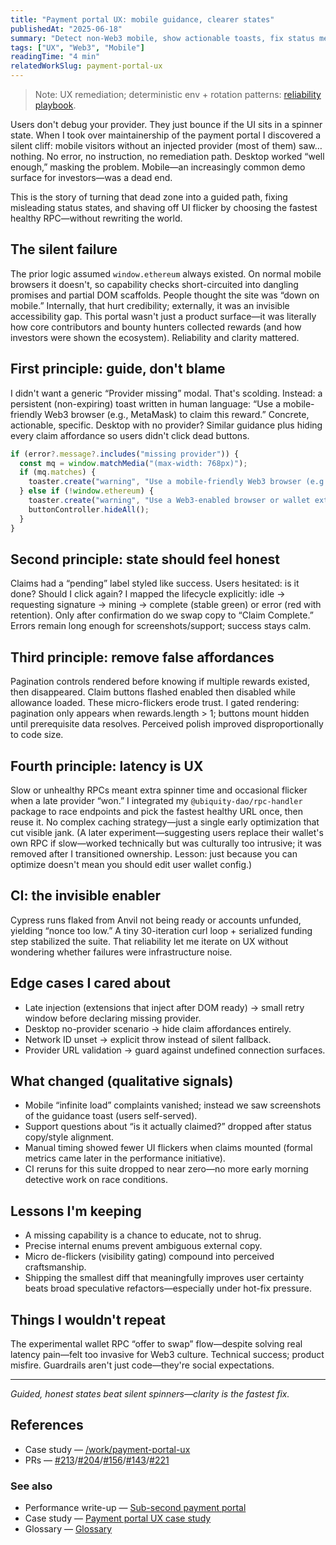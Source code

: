 ```yaml
---
title: "Payment portal UX: mobile guidance, clearer states"
publishedAt: "2025-06-18"
summary: "Detect non-Web3 mobile, show actionable toasts, fix status messaging, and fetch from the fastest RPC to reduce flicker."
tags: ["UX", "Web3", "Mobile"]
readingTime: "4 min"
relatedWorkSlug: payment-portal-ux
---
```

> Note: UX remediation; deterministic env + rotation patterns: [reliability playbook](/writing/reliability-playbook).

Users don't debug your provider. They just bounce if the UI sits in a spinner state. When I took over maintainership of the payment portal I discovered a silent cliff: mobile visitors without an injected provider (most of them) saw… nothing. No error, no instruction, no remediation path. Desktop worked “well enough,” masking the problem. Mobile—an increasingly common demo surface for investors—was a dead end.

This is the story of turning that dead zone into a guided path, fixing misleading status states, and shaving off UI flicker by choosing the fastest healthy RPC—without rewriting the world.

## The silent failure
The prior logic assumed `window.ethereum` always existed. On normal mobile browsers it doesn't, so capability checks short-circuited into dangling promises and partial DOM scaffolds. People thought the site was “down on mobile.” Internally, that hurt credibility; externally, it was an invisible accessibility gap. This portal wasn't just a product surface—it was literally how core contributors and bounty hunters collected rewards (and how investors were shown the ecosystem). Reliability and clarity mattered.

## First principle: guide, don't blame
I didn't want a generic “Provider missing” modal. That's scolding. Instead: a persistent (non-expiring) toast written in human language: “Use a mobile-friendly Web3 browser (e.g., MetaMask) to claim this reward.” Concrete, actionable, specific. Desktop with no provider? Similar guidance plus hiding every claim affordance so users didn't click dead buttons.

```ts
if (error?.message?.includes("missing provider")) {
  const mq = window.matchMedia("(max-width: 768px)");
  if (mq.matches) {
    toaster.create("warning", "Use a mobile-friendly Web3 browser (e.g., MetaMask) to claim this reward", Infinity);
  } else if (!window.ethereum) {
    toaster.create("warning", "Use a Web3-enabled browser or wallet extension to claim.", Infinity);
    buttonController.hideAll();
  }
}
```

## Second principle: state should feel honest
Claims had a “pending” label styled like success. Users hesitated: is it done? Should I click again? I mapped the lifecycle explicitly: idle → requesting signature → mining → complete (stable green) or error (red with retention). Only after confirmation do we swap copy to “Claim Complete.” Errors remain long enough for screenshots/support; success stays calm.

## Third principle: remove false affordances
Pagination controls rendered before knowing if multiple rewards existed, then disappeared. Claim buttons flashed enabled then disabled while allowance loaded. These micro-flickers erode trust. I gated rendering: pagination only appears when rewards.length > 1; buttons mount hidden until prerequisite data resolves. Perceived polish improved disproportionally to code size.

## Fourth principle: latency is UX
Slow or unhealthy RPCs meant extra spinner time and occasional flicker when a late provider “won.” I integrated my `@ubiquity-dao/rpc-handler` package to race endpoints and pick the fastest healthy URL once, then reuse it. No complex caching strategy—just a single early optimization that cut visible jank. (A later experiment—suggesting users replace their wallet's own RPC if slow—worked technically but was culturally too intrusive; it was removed after I transitioned ownership. Lesson: just because you can optimize doesn't mean you should edit user wallet config.)

## CI: the invisible enabler
Cypress runs flaked from Anvil not being ready or accounts unfunded, yielding “nonce too low.” A tiny 30-iteration curl loop + serialized funding step stabilized the suite. That reliability let me iterate on UX without wondering whether failures were infrastructure noise.

## Edge cases I cared about
- Late injection (extensions that inject after DOM ready) → small retry window before declaring missing provider.
- Desktop no-provider scenario → hide claim affordances entirely.
- Network ID unset → explicit throw instead of silent fallback.
- Provider URL validation → guard against undefined connection surfaces.

## What changed (qualitative signals)
- Mobile “infinite load” complaints vanished; instead we saw screenshots of the guidance toast (users self-served).
- Support questions about “is it actually claimed?” dropped after status copy/style alignment.
- Manual timing showed fewer UI flickers when claims mounted (formal metrics came later in the performance initiative).
- CI reruns for this suite dropped to near zero—no more early morning detective work on race conditions.

## Lessons I'm keeping
- A missing capability is a chance to educate, not to shrug.
- Precise internal enums prevent ambiguous external copy.
- Micro de-flickers (visibility gating) compound into perceived craftsmanship.
- Shipping the smallest diff that meaningfully improves user certainty beats broad speculative refactors—especially under hot-fix pressure.

## Things I wouldn't repeat
The experimental wallet RPC “offer to swap” flow—despite solving real latency pain—felt too invasive for Web3 culture. Technical success; product misfire. Guardrails aren't just code—they're social expectations.

---

*Guided, honest states beat silent spinners—clarity is the fastest fix.*

## References
- Case study — [/work/payment-portal-ux](/work/payment-portal-ux)
- PRs — [#213](https://github.com/ubiquity/pay.ubq.fi/pull/213)/[#204](https://github.com/ubiquity/pay.ubq.fi/pull/204)/[#156](https://github.com/ubiquity/pay.ubq.fi/pull/156)/[#143](https://github.com/ubiquity/pay.ubq.fi/pull/143)/[#221](https://github.com/ubiquity/pay.ubq.fi/pull/221)

### See also
- Performance write-up — [Sub-second payment portal](/writing/sub-second-payment-portal)
- Case study — [Payment portal UX case study](/work/payment-portal-ux)
- Glossary — [Glossary](/writing/_glossary)
